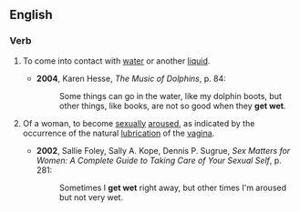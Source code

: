 ==English==

===Verb===
{{en-verb|inf=[[to]] [[get]] [[wet]]|gets wet|getting wet|got wet}}

# {{literally}} To come into contact with [[water]] or another [[liquid]].
#*'''2004''', Karen Hesse, ''The Music of Dolphins'', p. 84:
#*:Some things can go in the water, like my dolphin boots, but other things, like books, are not so good when they '''get wet'''.
# {{idiomatic}} Of a woman, to become [[sexual]]ly [[aroused]], as indicated by the occurrence of the natural [[lubrication]] of the [[vagina]].
#*'''2002''', Sallie Foley, Sally A. Kope, Dennis P. Sugrue, ''Sex Matters for Women: A Complete Guide to Taking Care of Your Sexual Self'', p. 281:
#*:Sometimes I '''get wet''' right away, but other times I'm aroused but not very wet.